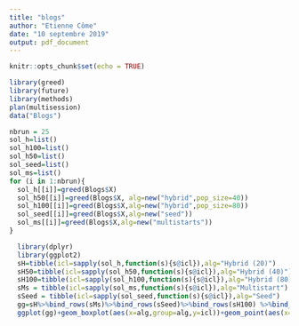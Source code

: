 ```yaml
---
title: "blogs"
author: "Etienne Côme"
date: "10 septembre 2019"
output: pdf_document
---
```


```r
knitr::opts_chunk$set(echo = TRUE)
```

```r
library(greed)
library(future)
library(methods)
plan(multisession)
data("Blogs")

```

```r
nbrun = 25
sol_h=list()
sol_h100=list()
sol_h50=list()
sol_seed=list()
sol_ms=list()
for (i in 1:nbrun){
  sol_h[[i]]=greed(Blogs$X)
  sol_h50[[i]]=greed(Blogs$X, alg=new("hybrid",pop_size=40))
  sol_h100[[i]]=greed(Blogs$X,alg=new("hybrid",pop_size=80))
  sol_seed[[i]]=greed(Blogs$X,alg=new("seed"))
  sol_ms[[i]]=greed(Blogs$X,alg=new("multistarts"))
}
```


```r
  library(dplyr)
  library(ggplot2)
  sH=tibble(icl=sapply(sol_h,function(s){s@icl}),alg="Hybrid (20)")
  sH50=tibble(icl=sapply(sol_h50,function(s){s@icl}),alg="Hybrid (40)")
  sH100=tibble(icl=sapply(sol_h100,function(s){s@icl}),alg="Hybrid (80)")
  sMs = tibble(icl=sapply(sol_ms,function(s){s@icl}),alg="Multistart")
  sSeed = tibble(icl=sapply(sol_seed,function(s){s@icl}),alg="Seed")
  gg=sH%>%bind_rows(sMs)%>%bind_rows(sSeed)%>%bind_rows(sH100) %>%bind_rows(sH50) %>% mutate(alg=factor(alg,levels = c("Multistart","Seed","Hybrid (20)","Hybrid (40)","Hybrid (80)")))
  ggplot(gg)+geom_boxplot(aes(x=alg,group=alg,y=icl))+geom_point(aes(x=alg,y=icl))+xlab("")+ylab("ICL")+theme_bw()+ggtitle("Blogs Network")


```


